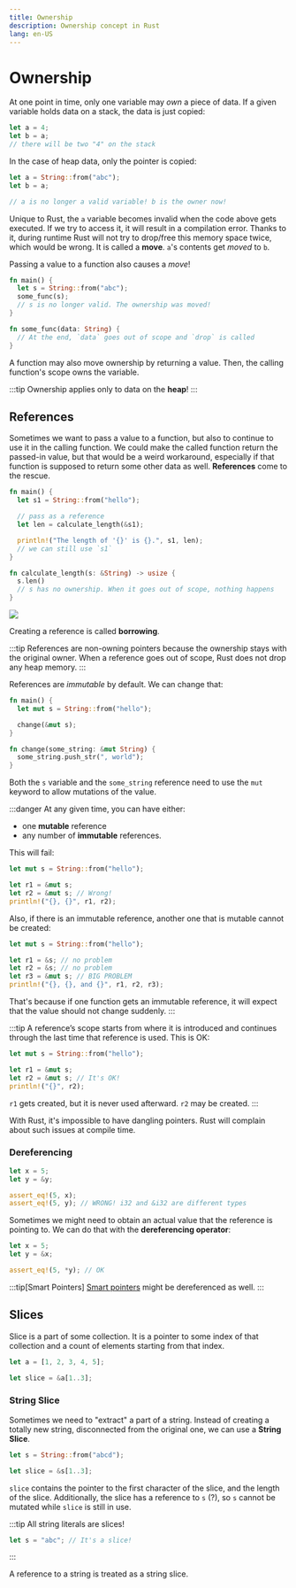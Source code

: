```yaml
---
title: Ownership
description: Ownership concept in Rust
lang: en-US
---
```



# Ownership

At one point in time, only one variable may _own_ a piece of data.
If a given variable holds data on a stack, the data is just copied:

```rust
let a = 4;
let b = a;
// there will be two "4" on the stack
```

In the case of heap data, only the pointer is copied:

```rust
let a = String::from("abc");
let b = a;

// a is no longer a valid variable! b is the owner now!
```

Unique to Rust, the `a` variable becomes invalid when the code above gets
executed. If we try to access it, it will result in a compilation error. Thanks
to it, during runtime Rust will not try to drop/free this memory space twice, which
would be wrong. It is called a **move**. `a`'s contents get _moved_ to `b`.

Passing a value to a function also causes a _move_!

```rust
fn main() {
  let s = String::from("abc");
  some_func(s);
  // s is no longer valid. The ownership was moved!
}

fn some_func(data: String) {
  // At the end, `data` goes out of scope and `drop` is called
}
```

A function may also move ownership by returning a value. Then, the calling
function's scope owns the variable.

:::tip
Ownership applies only to data on the **heap**!
:::

## References

Sometimes we want to pass a value to a function, but also to continue to use it
in the calling function. We could make the called function return the passed-in
value, but that would be a weird workaround, especially if that function is
supposed to return some other data as well. **References** come to the rescue.

```rust
fn main() {
  let s1 = String::from("hello");

  // pass as a reference
  let len = calculate_length(&s1);

  println!("The length of '{}' is {}.", s1, len);
  // we can still use `s1`
}

fn calculate_length(s: &String) -> usize {
  s.len()
  // s has no ownership. When it goes out of scope, nothing happens
}
```

![](https://doc.rust-lang.org/book/img/trpl04-05.svg)

Creating a reference is called **borrowing**.

:::tip
References are non-owning pointers because the ownership stays with the
original owner. When a reference goes out of scope, Rust does not
drop any heap memory.
:::

References are *immutable* by default. We can change that:

```rust
fn main() {
  let mut s = String::from("hello");

  change(&mut s);
}

fn change(some_string: &mut String) {
  some_string.push_str(", world");
}
```

Both the `s` variable and the `some_string` reference need to use the `mut`
keyword to allow mutations of the value.

:::danger
At any given time, you can have either:

- one **mutable** reference
- any number of **immutable** references. 

This will fail:

```rust
let mut s = String::from("hello");

let r1 = &mut s;
let r2 = &mut s; // Wrong!
println!("{}, {}", r1, r2);
```

Also, if there is an immutable reference, another one that is mutable cannot be
created:

```rust
let mut s = String::from("hello");

let r1 = &s; // no problem
let r2 = &s; // no problem
let r3 = &mut s; // BIG PROBLEM
println!("{}, {}, and {}", r1, r2, r3);
```

That's because if one function gets an immutable reference, it will expect
that the value should not change suddenly.
:::

:::tip
A reference’s scope starts from where it is introduced and continues through the
last time that reference is used.
This is OK:

```rust
let mut s = String::from("hello");

let r1 = &mut s;
let r2 = &mut s; // It's OK!
println!("{}", r2);
```

`r1` gets created, but it is never used afterward. `r2` may be created.
:::

With Rust, it's impossible to have dangling pointers. Rust will complain about
such issues at compile time.

### Dereferencing

```rust
let x = 5;
let y = &y;

assert_eq!(5, x);
assert_eq!(5, y); // WRONG! i32 and &i32 are different types
```

Sometimes we might need to obtain an actual value that the reference is pointing
to. We can do that with the **dereferencing operator**:

```rust
let x = 5;
let y = &x;

assert_eq!(5, *y); // OK
```

:::tip[Smart Pointers]
[Smart pointers](/programming/rust/smart-pointers) might be dereferenced as well.
:::

## Slices

Slice is a part of some collection. It is a pointer to some index of that
collection and a count of elements starting from that index.

```rust
let a = [1, 2, 3, 4, 5];

let slice = &a[1..3];
```

### String Slice

Sometimes we need to "extract" a part of a string. Instead of creating a totally
new string, disconnected from the original one, we can use a **String Slice**.

```rust
let s = String::from("abcd");

let slice = &s[1..3];
```

`slice` contains the pointer to the first character of the slice, and the length
of the slice. Additionally, the slice has a reference to `s` (?), so `s` cannot
be mutated while `slice` is still in use.

:::tip
All string literals are slices!

```rust
let s = "abc"; // It's a slice!
```
:::

A reference to a string is treated as a string slice.